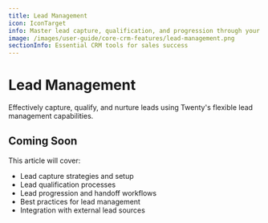 ```yaml
---
title: Lead Management
icon: IconTarget
info: Master lead capture, qualification, and progression through your sales process.
image: /images/user-guide/core-crm-features/lead-management.png
sectionInfo: Essential CRM tools for sales success
---
```


# Lead Management

Effectively capture, qualify, and nurture leads using Twenty's flexible lead management capabilities.

## Coming Soon

This article will cover:
- Lead capture strategies and setup
- Lead qualification processes
- Lead progression and handoff workflows
- Best practices for lead management
- Integration with external lead sources

<ArticleEditContent></ArticleEditContent>
